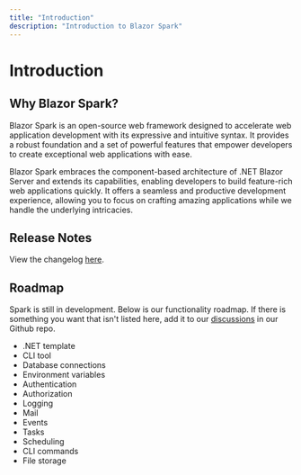 ```yaml
---
title: "Introduction"
description: "Introduction to Blazor Spark"
---
```


# Introduction

## Why Blazor Spark?
Blazor Spark is an open-source web framework designed to accelerate web application development with its expressive and intuitive syntax. It provides a robust foundation and a set of powerful features that empower developers to create exceptional web applications with ease.

Blazor Spark embraces the component-based architecture of .NET Blazor Server and extends its capabilities, enabling developers to build feature-rich web applications quickly. It offers a seamless and productive development experience, allowing you to focus on crafting amazing applications while we handle the underlying intricacies.


## Release Notes
View the changelog [here](https://weston-walker.notion.site/Blazor-Spark-Changelog-635ca6f175f14a499f074c859e65cc2d).

## Roadmap
Spark is still in development. Below is our functionality roadmap. If there is something you want that isn't listed here, add it to our [discussions](https://github.com/blazor-spark/blazor-spark/discussions) in our Github repo.
- .NET template <ProgressBadge progress="completed" />
- CLI tool <ProgressBadge progress="completed" />
- Database connections <ProgressBadge progress="completed" />
- Environment variables <ProgressBadge progress="completed" />
- Authentication <ProgressBadge progress="completed" />
- Authorization <ProgressBadge progress="completed" />
- Logging <ProgressBadge progress="completed" />
- Mail <ProgressBadge progress="completed" />
- Events <ProgressBadge progress="in-progress" />
- Tasks <ProgressBadge progress="in-progress" />
- Scheduling <ProgressBadge progress="in-progress" />
- CLI commands <ProgressBadge progress="in-progress" />
- File storage <ProgressBadge progress="not-started" />